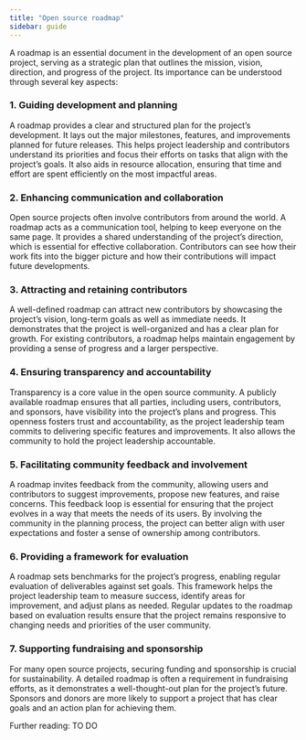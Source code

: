 ```yaml
---
title: "Open source roadmap"
sidebar: guide
---
```


A roadmap is an essential document in the development of an open source project, 
serving as a strategic plan that outlines the mission, vision, direction, and 
progress of the project. Its importance can be understood through several key 
aspects:

### 1. Guiding development and planning
A roadmap provides a clear and structured plan for the project's development. 
It lays out the major milestones, features, and improvements planned for future 
releases. This helps project leadership and contributors understand its priorities 
and focus their efforts on tasks that align with the project's goals. It also aids 
in resource allocation, ensuring that time and effort are spent efficiently on the 
most impactful areas.

### 2. Enhancing communication and collaboration
Open source projects often involve contributors from around the world. A roadmap acts 
as a communication tool, helping to keep everyone on the same page. It provides a shared 
understanding of the project's direction, which is essential for effective collaboration. 
Contributors can see how their work fits into the bigger picture and how their 
contributions will impact future developments.

### 3. Attracting and retaining contributors
A well-defined roadmap can attract new contributors by showcasing the project's vision, 
long-term goals as well as immediate needs. It demonstrates that the project is 
well-organized and has a clear plan for growth. For existing contributors, a roadmap helps 
maintain engagement by providing a sense of progress and a larger perspective. 

### 4. Ensuring transparency and accountability
Transparency is a core value in the open source community. A publicly available roadmap 
ensures that all parties, including users, contributors, and sponsors, have visibility 
into the project's plans and progress. This openness fosters trust and accountability, 
as the project leadership team commits to delivering specific features and improvements. 
It also allows the community to hold the project leadership accountable.

### 5. Facilitating community feedback and involvement
A roadmap invites feedback from the community, allowing users and contributors to suggest 
improvements, propose new features, and raise concerns. This feedback loop is essential 
for ensuring that the project evolves in a way that meets the needs of its users. By 
involving the community in the planning process, the project can better align with 
user expectations and foster a sense of ownership among contributors.

### 6. Providing a framework for evaluation
A roadmap sets benchmarks for the project's progress, enabling regular evaluation of 
deliverables against set goals. This framework helps the project leadership team to 
measure success, identify areas for improvement, and adjust plans as needed. Regular 
updates to the roadmap based on evaluation results ensure that the project remains 
responsive to changing needs and priorities of the user community.

### 7. Supporting fundraising and sponsorship
For many open source projects, securing funding and sponsorship is crucial for sustainability. 
A detailed roadmap is often a requirement in fundraising efforts, as it demonstrates a 
well-thought-out plan for the project's future. Sponsors and donors are more likely to 
support a project that has clear goals and an action plan for achieving them.

Further reading: TO DO
